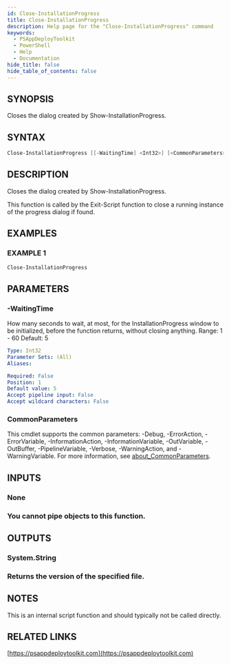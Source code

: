 ```yaml
---
id: Close-InstallationProgress
title: Close-InstallationProgress
description: Help page for the "Close-InstallationProgress" command
keywords:
  - PSAppDeployToolkit
  - PowerShell
  - Help
  - Documentation
hide_title: false
hide_table_of_contents: false
---
```


## SYNOPSIS

Closes the dialog created by Show-InstallationProgress.

## SYNTAX

```powershell
Close-InstallationProgress [[-WaitingTime] <Int32>] [<CommonParameters>]
```

## DESCRIPTION

Closes the dialog created by Show-InstallationProgress.

This function is called by the Exit-Script function to close a running instance of the progress dialog if found.

## EXAMPLES

### EXAMPLE 1

```powershell
Close-InstallationProgress
```

## PARAMETERS

### -WaitingTime

How many seconds to wait, at most, for the InstallationProgress window to be initialized, before the function returns, without closing anything.
Range: 1 - 60 Default: 5

```yaml
Type: Int32
Parameter Sets: (All)
Aliases:

Required: False
Position: 1
Default value: 5
Accept pipeline input: False
Accept wildcard characters: False
```

### CommonParameters

This cmdlet supports the common parameters: -Debug, -ErrorAction, -ErrorVariable, -InformationAction, -InformationVariable, -OutVariable, -OutBuffer, -PipelineVariable, -Verbose, -WarningAction, and -WarningVariable. For more information, see [about_CommonParameters](http://go.microsoft.com/fwlink/?LinkID=113216).

## INPUTS

### None

### You cannot pipe objects to this function.

## OUTPUTS

### System.String

### Returns the version of the specified file.

## NOTES

This is an internal script function and should typically not be called directly.

## RELATED LINKS

[https://psappdeploytoolkit.com](https://psappdeploytoolkit.com)
